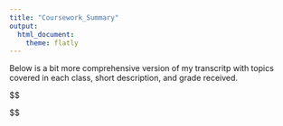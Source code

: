 ```yaml
---
title: "Coursework_Summary"
output:
  html_document:
    theme: flatly
---
```


Below is a bit more comprehensive version of my transcritp with 
topics covered in each class, short description, and grade received. 

$$
\begin{array}

{c|c|c|c}
\text{Course Code} & \text{Description} & \text{Topics} & \text{Grade} \\
\hline
\text{STA355} & \text{} & \text{} & \text{} \\
\text{STA347} & \text{} & \text{} & \text{} \\
\text{STA414} & \text{} & \text{} & \text{} \\
\text{STA447} & \text{} & \text{} & \text{} \\
\text{STA410} & \text{} & \text{} & \text{} \\
\text{STA442} & \text{} & \text{} & \text{} \\
\text{STA452} & \text{} & \text{} & \text{} \\
\text{CSC321} & \text{} & \text{} & \text{} \\
\text{STA490 (IPR)} & \text{Statistical Consulting and collaboration} & \text{} & \text{} \\
\text{STA465 (IPR)} & \text{} & \text{} & \text{} \\
\text{STA497 (IPR)} & \text{} & \text{} & \text{} \\
\text{STA496 (IPR)} & \text{} & \text{} & \text{} \\

\end{array}
$$
